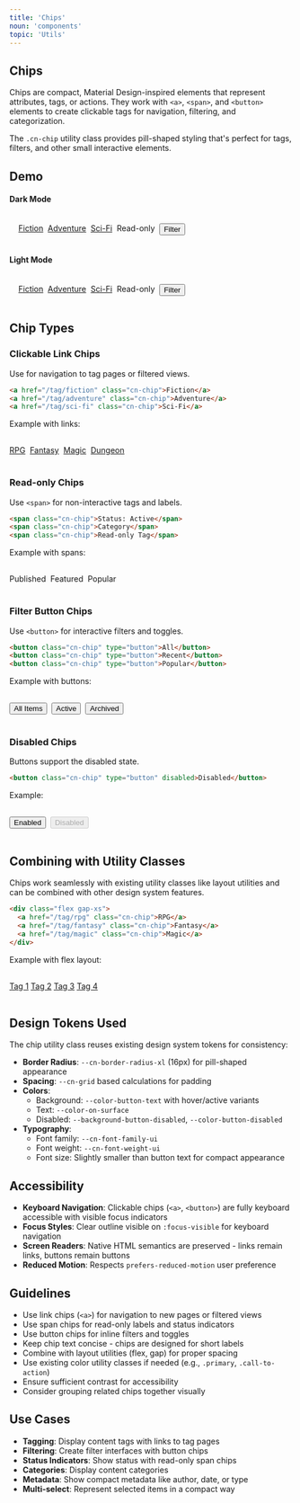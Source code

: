 ```yaml
---
title: 'Chips'
noun: 'components'
topic: 'Utils'
---
```


<article class="column-l">

# Chips

Chips are compact, Material Design-inspired elements that represent attributes, tags, or actions. They work with `<a>`, `<span>`, and `<button>` elements to create clickable tags for navigation, filtering, and categorization.

The `.cn-chip` utility class provides pill-shaped styling that's perfect for tags, filters, and other small interactive elements.

## Demo

<div class="grid two-col">
  <div class="dark surface">
    <h4>Dark Mode</h4>
    <div style="display: flex; flex-wrap: wrap; gap: 0.5rem; padding: 1rem;">
      <a href="#fiction" class="cn-chip">Fiction</a>
      <a href="#adventure" class="cn-chip">Adventure</a>
      <a href="#sci-fi" class="cn-chip">Sci-Fi</a>
      <span class="cn-chip">Read-only</span>
      <button class="cn-chip" type="button">Filter</button>
    </div>
  </div>
  <div class="light surface">
    <h4>Light Mode</h4>
    <div style="display: flex; flex-wrap: wrap; gap: 0.5rem; padding: 1rem;">
      <a href="#fiction" class="cn-chip">Fiction</a>
      <a href="#adventure" class="cn-chip">Adventure</a>
      <a href="#sci-fi" class="cn-chip">Sci-Fi</a>
      <span class="cn-chip">Read-only</span>
      <button class="cn-chip" type="button">Filter</button>
    </div>
  </div>
</div>

## Chip Types

### Clickable Link Chips
Use for navigation to tag pages or filtered views.

```html
<a href="/tag/fiction" class="cn-chip">Fiction</a>
<a href="/tag/adventure" class="cn-chip">Adventure</a>
<a href="/tag/sci-fi" class="cn-chip">Sci-Fi</a>
```

Example with links:
<div style="display: flex; flex-wrap: wrap; gap: 0.5rem; padding: 1rem 0;">
  <a href="#rpg" class="cn-chip">RPG</a>
  <a href="#fantasy" class="cn-chip">Fantasy</a>
  <a href="#magic" class="cn-chip">Magic</a>
  <a href="#dungeon" class="cn-chip">Dungeon</a>
</div>

### Read-only Chips
Use `<span>` for non-interactive tags and labels.

```html
<span class="cn-chip">Status: Active</span>
<span class="cn-chip">Category</span>
<span class="cn-chip">Read-only Tag</span>
```

Example with spans:
<div style="display: flex; flex-wrap: wrap; gap: 0.5rem; padding: 1rem 0;">
  <span class="cn-chip">Published</span>
  <span class="cn-chip">Featured</span>
  <span class="cn-chip">Popular</span>
</div>

### Filter Button Chips
Use `<button>` for interactive filters and toggles.

```html
<button class="cn-chip" type="button">All</button>
<button class="cn-chip" type="button">Recent</button>
<button class="cn-chip" type="button">Popular</button>
```

Example with buttons:
<div style="display: flex; flex-wrap: wrap; gap: 0.5rem; padding: 1rem 0;">
  <button class="cn-chip" type="button">All Items</button>
  <button class="cn-chip" type="button">Active</button>
  <button class="cn-chip" type="button">Archived</button>
</div>

### Disabled Chips
Buttons support the disabled state.

```html
<button class="cn-chip" type="button" disabled>Disabled</button>
```

Example:
<div style="display: flex; flex-wrap: wrap; gap: 0.5rem; padding: 1rem 0;">
  <button class="cn-chip" type="button">Enabled</button>
  <button class="cn-chip" type="button" disabled>Disabled</button>
</div>

## Combining with Utility Classes

Chips work seamlessly with existing utility classes like layout utilities and can be combined with other design system features.

```html
<div class="flex gap-xs">
  <a href="/tag/rpg" class="cn-chip">RPG</a>
  <a href="/tag/fantasy" class="cn-chip">Fantasy</a>
  <a href="/tag/magic" class="cn-chip">Magic</a>
</div>
```

Example with flex layout:
<div class="flex gap-xs" style="padding: 1rem 0;">
  <a href="#tag1" class="cn-chip">Tag 1</a>
  <a href="#tag2" class="cn-chip">Tag 2</a>
  <a href="#tag3" class="cn-chip">Tag 3</a>
  <a href="#tag4" class="cn-chip">Tag 4</a>
</div>

## Design Tokens Used

The chip utility class reuses existing design system tokens for consistency:

- **Border Radius**: `--cn-border-radius-xl` (16px) for pill-shaped appearance
- **Spacing**: `--cn-grid` based calculations for padding
- **Colors**: 
  - Background: `--color-button-text` with hover/active variants
  - Text: `--color-on-surface`
  - Disabled: `--background-button-disabled`, `--color-button-disabled`
- **Typography**: 
  - Font family: `--cn-font-family-ui`
  - Font weight: `--cn-font-weight-ui`
  - Font size: Slightly smaller than button text for compact appearance

## Accessibility

- **Keyboard Navigation**: Clickable chips (`<a>`, `<button>`) are fully keyboard accessible with visible focus indicators
- **Focus Styles**: Clear outline visible on `:focus-visible` for keyboard navigation
- **Screen Readers**: Native HTML semantics are preserved - links remain links, buttons remain buttons
- **Reduced Motion**: Respects `prefers-reduced-motion` user preference

## Guidelines

- Use link chips (`<a>`) for navigation to new pages or filtered views
- Use span chips for read-only labels and status indicators
- Use button chips for inline filters and toggles
- Keep chip text concise - chips are designed for short labels
- Combine with layout utilities (flex, gap) for proper spacing
- Use existing color utility classes if needed (e.g., `.primary`, `.call-to-action`)
- Ensure sufficient contrast for accessibility
- Consider grouping related chips together visually

## Use Cases

- **Tagging**: Display content tags with links to tag pages
- **Filtering**: Create filter interfaces with button chips
- **Status Indicators**: Show status with read-only span chips
- **Categories**: Display content categories
- **Metadata**: Show compact metadata like author, date, or type
- **Multi-select**: Represent selected items in a compact way

</article>
